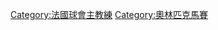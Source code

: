 {{Commonscat|Coaches of Olympique de Marseille}}

[[Category:法國球會主教練|Category:法國球會主教練]]
[[Category:奧林匹克馬賽|Category:奧林匹克馬賽]]